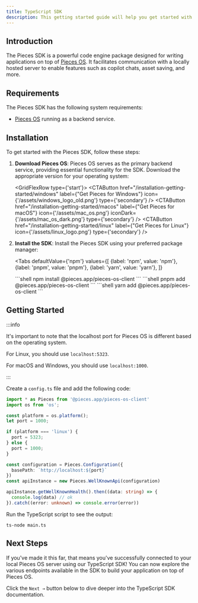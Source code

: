 ```yaml
---
title: TypeScript SDK
description: This getting started guide will help you get started with the Pieces for Developers TypeScript SDK.
---
```



## Introduction
The Pieces SDK is a powerful code engine package designed for writing applications on top of [Pieces OS](/installation-getting-started/what-am-i-installing). It facilitates communication with a locally hosted server to enable features such as copilot chats, asset saving, and more.

## Requirements
The Pieces SDK has the following system requirements:

- [Pieces OS](/installation-getting-started/what-am-i-installing) running as a backend service.

## Installation
To get started with the Pieces SDK, follow these steps:

1. **Download Pieces OS**: Pieces OS serves as the primary backend service, providing essential functionality for the SDK. Download the appropriate version for your operating system:

    <GridFlexRow type={'start'}>
      <CTAButton
      href="/installation-getting-started/windows"
      label={"Get Pieces for Windows"}
      icon={'/assets/windows_logo_old.png'}
      type={'secondary'}
      />
      <CTAButton
      href="/installation-getting-started/macos"
      label={"Get Pieces for macOS"}
      icon={'/assets/mac_os.png'}
      iconDark={'/assets/mac_os_dark.png'}
      type={'secondary'}
      />
      <CTAButton
      href="/installation-getting-started/linux"
      label={"Get Pieces for Linux"}
      icon={'/assets/linux_logo.png'}
      type={'secondary'}
      />
    </GridFlexRow>

2. **Install the SDK**: Install the Pieces SDK using your preferred package manager:

    <Tabs
      defaultValue={'npm'}
      values={[
        {label: 'npm', value: 'npm'},
        {label: 'pnpm', value: 'pnpm'},
        {label: 'yarn', value: 'yarn'},
      ]}
    >
      <TabItem value="npm">
      ```shell
      npm install @pieces.app/pieces-os-client
      ```
      </TabItem>
      <TabItem value="pnpm">
      ```shell
      pnpm add @pieces.app/pieces-os-client
      ```
      </TabItem>
      <TabItem value="yarn">
      ```shell
      yarn add @pieces.app/pieces-os-client
      ```
      </TabItem>
    </Tabs>

## Getting Started

:::info

It's important to note that the localhost port for Pieces OS is different based on the operating system.

For Linux, you should use `localhost:5323`.

For macOS and Windows, you should use `localhost:1000`.

:::

Create a `config.ts` file and add the following code:

```typescript title="main.ts"
import * as Pieces from '@pieces.app/pieces-os-client'
import os from 'os';

const platform = os.platform();
let port = 1000;

if (platform === 'linux') {
  port = 5323;
} else {
  port = 1000;
}

const configuration = Pieces.Configuration({
  basePath: `http://localhost:${port}`
})
const apiInstance = new Pieces.WellKnownApi(configuration)

apiInstance.getWellKnownHealth().then((data: string) => {
  console.log(data) // ok
}).catch((error: unknown) => console.error(error))
```

Run the TypeScript script to see the output:

```shell
ts-node main.ts
```

## Next Steps

If you've made it this far, that means you've successfully connected to your local Pieces OS server using our TypeScript SDK! You can now explore the various endpoints available in the SDK to build your application on top of Pieces OS.

Click the `Next →` button below to dive deeper into the TypeScript SDK documentation.
